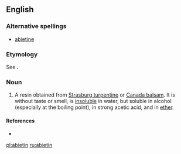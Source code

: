 ==English==

===Alternative spellings===
* [[abietine]]

===Etymology===
See {{term|abietene}}.

===Noun===
{{en-noun}}

# {{organic chemistry}} A resin obtained from [[Strasburg turpentine]] or [[Canada balsam]]. It is without taste or smell, is [[insoluble]] in water, but soluble in alcohol (especially at the boiling point), in strong acetic acid, and in [[ether]].

====References====
* {{R:1913}}

[[pl:abietin]]
[[ru:abietin]]